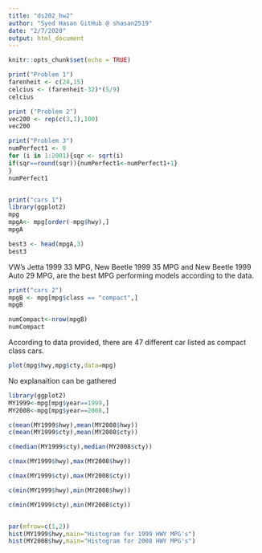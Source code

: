```yaml
---
title: "ds202_hw2"
author: "Syed Hasan GitHub @ shasan2519"
date: "2/7/2020"
output: html_document
---
```


```r
knitr::opts_chunk$set(echo = TRUE)
```

```r
print("Problem 1")
farenheit <- c(24,15)
celcius <- (farenheit-32)*(5/9)
celcius
```
```r
print ("Problem 2")
vec200 <- rep(c(3,1),100)
vec200

```

```r
print("Problem 3")
numPerfect1 <- 0
for (i in 1:2001){sqr <- sqrt(i)
if(sqr==round(sqr)){numPerfect1<-numPerfect1+1}
}
numPerfect1



```





```r
print("cars 1")
library(ggplot2)
mpg
mpgA<- mpg[order(-mpg$hwy),]
mpgA
```
```r
best3 <- head(mpgA,3)
best3
```
VW's Jetta 1999 33 MPG, New Beetle 1999 35 MPG and New Beetle 1999 Auto 29 MPG, are the best MPG performing models according to the data.



```r

print("cars 2")
mpgB <- mpg[mpg$class == "compact",]
mpgB
```



```r
numCompact<-nrow(mpgB)
numCompact
```
According to data provided, there are 47 different car listed as compact class cars.

```r
plot(mpg$hwy,mpg$cty,data=mpg)
```
No explanaition can be gathered


```r
library(ggplot2)
MY1999<-mpg[mpg$year==1999,]
MY2008<-mpg[mpg$year==2008,]

c(mean(MY1999$hwy),mean(MY2008$hwy))
c(mean(MY1999$cty),mean(MY2008$cty))

c(median(MY1999$cty),median(MY2008$cty))

c(max(MY1999$hwy),max(MY2008$hwy))

c(max(MY1999$cty),max(MY2008$cty))

c(min(MY1999$hwy),min(MY2008$hwy))

c(min(MY1999$cty),min(MY2008$cty))


par(mfrow=c(1,2))
hist(MY1999$hwy,main="Histogram for 1999 HWY MPG's")
hist(MY2008$hwy,main="Histogram for 2008 HWY MPG's")

```

